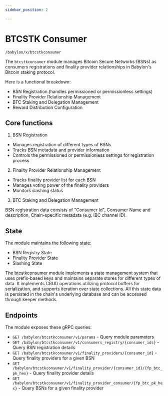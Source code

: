 ```yaml
---
sidebar_position: 2

---
```


# BTCSTK Consumer

`/babylon/x/btcstkconsumer`


The `btcstkconsumer` module manages Bitcoin Secure Networks (BSNs) as consumers
registrations and finality provider relationships in Babylon's Bitcoin staking protocol. 

Here is a functional breakdown:

- BSN Registration (handles permissioned or permissionless settings)
- Finality Provider Relationship Management
- BTC Staking and Delegation Management
- Reward Distribution Configuration

## Core functions

1. BSN Registration
- Manages registration of different types of BSNs
- Tracks BSN metadata and provider information
- Controls the permissioned or permissionless settings for registration process


2. Finality Provider Relationship Management
- Tracks finality provider list for each BSN
- Manages voting power of the finality providers
- Monitors slashing status


3. BTC Staking and Delegation Management    


BSN registration data consists of "Consumer Id", Consumer Name and description, 
Chain-specific metadata (e.g. IBC channel ID). 

## State

The module maintains the following state:

- BSN Registry State
- Finality Provider State
- Slashing State

The btcstkconsumer module implements a state management system that uses 
prefix-based keys and maintains separate stores for different types of data. 
It implements CRUD operations utilizing protocol buffers for serialization, and 
supports iteration over state collections. All this state data is persisted in 
the chain's underlying database and can be accessed through keeper methods.

## Endpoints

The module exposes these gRPC queries: 

- `GET /babylon/btcstkconsumer/v1/params` - Query module parameters
- `GET /babylon/btcstkconsumer/v1/consumers_registry/{consumer_ids}` - Query BSN registration details
- `GET /babylon/btcstkconsumer/v1/finality_providers/{consumer_id}` - Query finality providers for a given BSN
- `GET /babylon/btcstkconsumer/v1/finality_provider/{consumer_id}/{fp_btc_pk_hex}` - Query finality provider details
- `GET /babylon/btcstkconsumer/v1/finality_provider_consumer/{fp_btc_pk_hex}` - Query BSNs for a given finality provider
